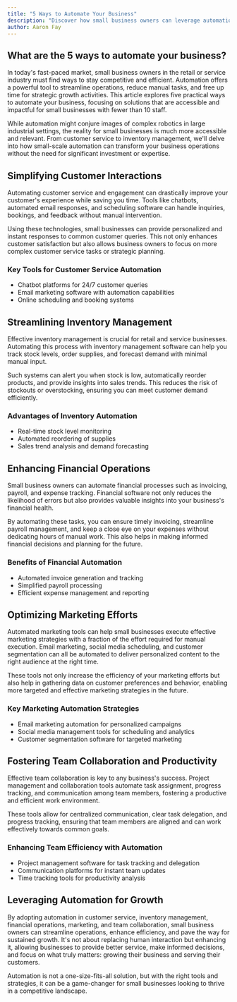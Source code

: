 ```yaml
---
title: "5 Ways to Automate Your Business"
description: "Discover how small business owners can leverage automation to streamline operations, enhance efficiency, and focus on growth."
author: Aaron Fay
---
```


## What are the 5 ways to automate your business?

In today's fast-paced market, small business owners in the retail or service industry must find ways to stay competitive and efficient. Automation offers a powerful tool to streamline operations, reduce manual tasks, and free up time for strategic growth activities. This article explores five practical ways to automate your business, focusing on solutions that are accessible and impactful for small businesses with fewer than 10 staff.

While automation might conjure images of complex robotics in large industrial settings, the reality for small businesses is much more accessible and relevant. From customer service to inventory management, we'll delve into how small-scale automation can transform your business operations without the need for significant investment or expertise.

## Simplifying Customer Interactions

Automating customer service and engagement can drastically improve your customer's experience while saving you time. Tools like chatbots, automated email responses, and scheduling software can handle inquiries, bookings, and feedback without manual intervention.

Using these technologies, small businesses can provide personalized and instant responses to common customer queries. This not only enhances customer satisfaction but also allows business owners to focus on more complex customer service tasks or strategic planning.

### Key Tools for Customer Service Automation

 * Chatbot platforms for 24/7 customer queries
 * Email marketing software with automation capabilities
 * Online scheduling and booking systems

## Streamlining Inventory Management

Effective inventory management is crucial for retail and service businesses. Automating this process with inventory management software can help you track stock levels, order supplies, and forecast demand with minimal manual input.

Such systems can alert you when stock is low, automatically reorder products, and provide insights into sales trends. This reduces the risk of stockouts or overstocking, ensuring you can meet customer demand efficiently.

### Advantages of Inventory Automation

 * Real-time stock level monitoring
 * Automated reordering of supplies
 * Sales trend analysis and demand forecasting

<GetStartedBlurb />

## Enhancing Financial Operations

Small business owners can automate financial processes such as invoicing, payroll, and expense tracking. Financial software not only reduces the likelihood of errors but also provides valuable insights into your business's financial health.

By automating these tasks, you can ensure timely invoicing, streamline payroll management, and keep a close eye on your expenses without dedicating hours of manual work. This also helps in making informed financial decisions and planning for the future.

### Benefits of Financial Automation

 * Automated invoice generation and tracking
 * Simplified payroll processing
 * Efficient expense management and reporting

## Optimizing Marketing Efforts

Automated marketing tools can help small businesses execute effective marketing strategies with a fraction of the effort required for manual execution. Email marketing, social media scheduling, and customer segmentation can all be automated to deliver personalized content to the right audience at the right time.

These tools not only increase the efficiency of your marketing efforts but also help in gathering data on customer preferences and behavior, enabling more targeted and effective marketing strategies in the future.

### Key Marketing Automation Strategies

 * Email marketing automation for personalized campaigns
 * Social media management tools for scheduling and analytics
 * Customer segmentation software for targeted marketing

<ServicesBlurb />

## Fostering Team Collaboration and Productivity

Effective team collaboration is key to any business's success. Project management and collaboration tools automate task assignment, progress tracking, and communication among team members, fostering a productive and efficient work environment.

These tools allow for centralized communication, clear task delegation, and progress tracking, ensuring that team members are aligned and can work effectively towards common goals.

### Enhancing Team Efficiency with Automation

 * Project management software for task tracking and delegation
 * Communication platforms for instant team updates
 * Time tracking tools for productivity analysis

## Leveraging Automation for Growth

By adopting automation in customer service, inventory management, financial operations, marketing, and team collaboration, small business owners can streamline operations, enhance efficiency, and pave the way for sustained growth. It's not about replacing human interaction but enhancing it, allowing businesses to provide better service, make informed decisions, and focus on what truly matters: growing their business and serving their customers.

Automation is not a one-size-fits-all solution, but with the right tools and strategies, it can be a game-changer for small businesses looking to thrive in a competitive landscape.
